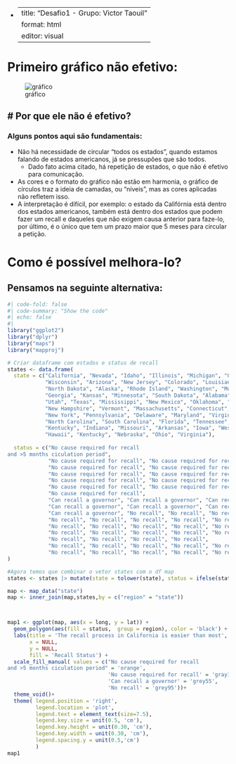 -   <div>

    ---
    title: "Desafio1 - Grupo: Victor Taouil"
    format: html
    editor: visual
    ---

    </div>

# Primeiro gráfico não efetivo:
![gráfico](https://fivethirtyeight.com/wp-content/uploads/2021/09/mithani-sweedler.RECALL-EASY-0910-1.png)


# Por que ele não é efetivo? 
----------------
### Alguns pontos aqui são fundamentais:
- Não há necessidade de circular "todos os estados", quando estamos falando de estados americanos, já se pressupões que são todos. 
  - Dado fato acima citado, há repetição de estados, o que não é efetivo para comunicação. 
- As cores e o formato do gráfico não estão em harmonia, o gráfico de círculos traz a ideia de camadas, ou "níveis", mas as cores aplicadas não refletem isso. 
- A interpretação é difícil, por exemplo: o estado da Califórnia está dentro dos estados americanos, também está dentro dos estados que podem fazer um recall e daqueles que não exigem causa anterior para faze-lo, por último, é o único que tem um prazo maior que 5 meses para circular a petição. 


# Como é possível melhora-lo?
## Pensamos na seguinte alternativa:
```r
#| code-fold: false
#| code-summary: "Show the code"
#| echo: false
#| 
library("ggplot2")
library("dplyr")
library("maps")
library("mapproj")

# Criar dataframe com estados e status de recall
states <- data.frame(
  state = c("California", "Nevada", "Idaho", "Illinois", "Michigan", "Oregon", 
            "Wisconsin", "Arizona", "New Jersey", "Colorado", "Louisiana", 
            "North Dakota", "Alaska", "Rhode Island", "Washington", "Montana", 
            "Georgia", "Kansas", "Minnesota", "South Dakota", "Alabama", "Wyoming", 
            "Utah", "Texas", "Mississippi", "New Mexico", "Oklahoma", "Maine", 
            "New Hampshire", "Vermont", "Massachusetts", "Connecticut", 
            "New York", "Pennsylvania", "Delaware", "Maryland", "Virginia", 
            "North Carolina", "South Carolina", "Florida", "Tennessee", 
            "Kentucky", "Indiana", "Missouri", "Arkansas", "Iowa", "West Virginia",
            "Hawaii", "Kentucky", "Nebraska", "Ohio", "Virginia"),
  
  status = c("No cause required for recall
and >5 months ciculation period", 
             "No cause required for recall", "No cause required for recall", 
             "No cause required for recall", "No cause required for recall", 
             "No cause required for recall", "No cause required for recall", 
             "No cause required for recall", "No cause required for recall", 
             "No cause required for recall", "No cause required for recall", 
             "No cause required for recall", 
             "Can recall a governor", "Can recall a governor", "Can recall a governor", 
             "Can recall a governor", "Can recall a governor", "Can recall a governor", 
             "Can recall a governor", "No recall", "No recall", "No recall", 
             "No recall", "No recall", "No recall", "No recall", "No recall", 
             "No recall", "No recall", "No recall", "No recall", "No recall", 
             "No recall", "No recall", "No recall", "No recall", "No recall", 
             "No recall", "No recall", "No recall", "No recall", 
             "No recall", "No recall", "No recall", "No recall", "No recall", 
             "No recall", "No recall", "No recall", "No recall", "No recall","No recall")
)

#Agora temos que combinar o vetor states com o df map
states <- states |> mutate(state = tolower(state), status = ifelse(status == "All states", "No recall",status))

map <- map_data("state")
map <- inner_join(map,states,by = c("region" = "state"))



map1 <- ggplot(map, aes(x = long, y = lat)) + 
  geom_polygon(aes(fill = status,  group = region), color = 'black') + coord_map() +
  labs(title = 'The recall process in California is easier than most',
       x = NULL,
       y = NULL,
       fill = 'Recall Status') +
  scale_fill_manual( values = c("No cause required for recall
and >5 months ciculation period" = 'orange',
                                'No cause required for recall' = 'gray10',
                                'Can recall a governor' = 'grey55',
                                'No recall' = 'grey95'))+
  theme_void()+
  theme( legend.position = 'right',
         legend.location = 'plot',
         legend.text = element_text(size=7.5),
         legend.key.size = unit(0.5, 'cm'),
         legend.key.height = unit(0.30, 'cm'), 
         legend.key.width = unit(0.30, 'cm'), 
         legend.spacing.y = unit(0.5,'cm')
         )
map1



```